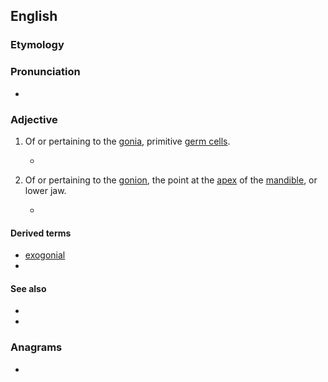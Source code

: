 ==English==

===Etymology===
{{suffix|gonion|al|lang=en}}

===Pronunciation===
* {{IPA|ˈɡoʊni.əl|lang=en}}

===Adjective===
{{en-adj|-}}

# {{lb|en|cytology}} Of or pertaining to the [[gonia]], primitive [[germ cell]]s.
#* {{quote-text|year=1932|author=Tso-hin Cheng|title=The Germ Cell History of Rana Cantabrigensis Baird|page=558|url=http://books.google.com/books?id=7Pg4AAAAMAAJ],|passage="When found, the expelled elements may be '''gonial''' cells or oocytes, normal or rarely degenerating."}}
# {{lb|en|anatomy|dentistry}} Of or pertaining to the [[gonion]], the point at the [[apex]] of the [[mandible]], or lower jaw.
#* {{quote-text|year=1925|author=Sergeĭ Mikhaĭlovich Shirokogorov|title=Anthropology of Eastern China and Kwangtung Province|page=79|url=http://books.google.com/books?id=6HEggE3jEH4C]|passage="We have seen that the '''gonial''' diameter, being related to the head breadth, is higher among the northern groups and especially among Mongols."}}

====Derived terms====
* [[exogonial]]
* {{l|en|gonial angle}}

====See also====
* {{l|en|-gonial}}
* {{l|en|-gonic}}

===Anagrams===
* {{anagrams|en|a=agilno|Alongi|Galion|gai-lon|in goal|in-goal}}